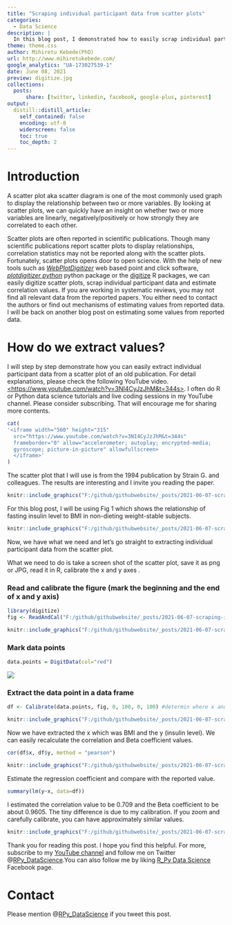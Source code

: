---
title: "Scraping individual participant data from scatter plots"
categories: 
  - Data Science
description: |
  In this blog post, I demonstrated how to easily scrap individual participant data by digitizing a scatter plot of an old publication.
theme: theme.css
author: Mihiretu Kebede(PhD)
url: http://www.mihiretukebede.com/ 
google_analytics: "UA-173027539-1"
date: June 08, 2021
preview: digitize.jpg
collections:
  posts:
      share: [twitter, linkedin, facebook, google-plus, pinterest]
output:
  distill::distill_article:
    self_contained: false
    encoding: utf-8
    widerscreen: false
    toc: true
    toc_depth: 2
---

<head>

```{=html}
<script async src="https://pagead2.googlesyndication.com/pagead/js/adsbygoogle.js?client=ca-pub-4447780400240825" crossorigin="anonymous"></script>
```
</head>

# Introduction

A scatter plot aka scatter diagram is one of the most commonly used graph to display the relationship between two or more variables. By looking at scatter plots, we can quickly have an insight on whether two or more variables are linearly, negatively/positively or how strongly they are correlated to each other.

Scatter plots are often reported in scientific publications. Though many scientific publications report scatter plots to display relationships, correlation statistics may not be reported along with the scatter plots. Fortunately, scatter plots opens door to open science. With the help of new tools such as [*WebPlotDigitizer*](https://automeris.io/WebPlotDigitizer/) web based point and click software, [*plotdigitizer python*](https://pypi.org/project/plotdigitizer/) python package or the [digitize](https://github.com/tpoisot/digitize) R packages, we can easily digitize scatter plots, scrap individual participant data and estimate correlation values. If you are working in systematic reviews, you may not find all relevant data from the reported papers. You either need to contact the authors or find out mechanisms of estimating values from reported data. I will be back on another blog post on estimating some values from reported data.

# How do we extract values?

I will step by step demonstrate how you can easily extract individual participant data from a scatter plot of an old publication. For detail explanations, please check the following YouTube video. [\<https://www.youtube.com/watch?v=3NI4CyJzJhM&t=344s\>](https://www.youtube.com/watch?v=3NI4CyJzJhM&t=344s){.uri}. I often do R or Python data science tutorials and live coding sessions in my YouTube channel. Please consider subscribing. That will encourage me for sharing more contents.

```{r, eval=knitr::is_html_output(excludes = "epub"), results = 'asis', echo = F}
cat(
'<iframe width="560" height="315" 
  src="https://www.youtube.com/watch?v=3NI4CyJzJhM&t=344s"
  frameborder="0" allow="accelerometer; autoplay; encrypted-media;
  gyroscope; picture-in-picture" allowfullscreen>
  </iframe>'
)
```

The scatter plot that I will use is from the 1994 publication by Strain G. and colleagues. The results are interesting and I invite you reading the paper.

```{r}
knitr::include_graphics("F:/github/githubwebsite/_posts/2021-06-07-scraping-individual-participant-data-from-scatter-plots/publication.png") 
```


For this blog post, I will be using Fig 1 which shows the relationship of fasting insulin level to BMI in non-dieting weight-stable subjects.

```{r}
knitr::include_graphics("F:/github/githubwebsite/_posts/2021-06-07-scraping-individual-participant-data-from-scatter-plots/paste-586399E8.png") 
```

Now, we have what we need and let's go straight to extracting individual participant data from the scatter plot.

What we need to do is take a screen shot of the scatter plot, save it as png or JPG, read it in R, calibrate the x and y axes .

### Read and calibrate the figure (mark the beginning and the end of x and y axis)

```{r, include=TRUE, echo=TRUE, warning=FALSE}
library(digitize)
fig <- ReadAndCal("F:/github/githubwebsite/_posts/2021-06-07-scraping-individual-participant-data-from-scatter-plots/scatterPlotdigitize.JPG")
```

```{r}
knitr::include_graphics("F:/github/githubwebsite/_posts/2021-06-07-scraping-individual-participant-data-from-scatter-plots/Animationnewlastr.gif")

```


### Mark data points

```{r, include=TRUE,eval=FALSE, echo=TRUE, warning=FALSE}
data.points = DigitData(col="red")

```

![](points.gif)

### Extract the data point in a data frame

```{r, include=TRUE,eval=FALSE, echo=TRUE, warning=FALSE}
df <- Calibrate(data.points, fig, 0, 100, 0, 100) #determin where x and y axis values start and end
```

```{r}
knitr::include_graphics("F:/github/githubwebsite/_posts/2021-06-07-scraping-individual-participant-data-from-scatter-plots/df.gif")
```



Now we have extracted the x which was BMI and the y (insulin level). We can easily recalculate the correlation and Beta coefficient values.

```{r, include=TRUE,eval=FALSE, echo=TRUE, warning=FALSE}
cor(df$x, df$y, method = "pearson")
```

```{r}
knitr::include_graphics("F:/github/githubwebsite/_posts/2021-06-07-scraping-individual-participant-data-from-scatter-plots/corr.png")

```


Estimate the regression coefficient and compare with the reported value.

```{r, include=TRUE,eval=FALSE, echo=TRUE, warning=FALSE}
summary(lm(y~x, data=df))
```

I estimated the correlation value to be 0.709 and the Beta coefficient to be about 0.9605. The tiny difference is due to my calibration. If you zoom and carefully calibrate, you can have approximately similar values.

```{r}
knitr::include_graphics("F:/github/githubwebsite/_posts/2021-06-07-scraping-individual-participant-data-from-scatter-plots/lm.png")

```


Thank you for reading this post. I hope you find this helpful. For more, subscribe to my [YouTube channel](https://www.youtube.com/channel/UCpHd6O1Yqz4YgcYUBfyRqKg) and follow me on Twitter \@[RPy_DataScience](https://twitter.com/RPy_DataScience).You can also follow me by liking [R_Py Data Science](https://web.facebook.com/R_Py-Data-Science-105325938441990/news_feed) Facebook page.

# Contact

Please mention \@[RPy_DataScience](https://twitter.com/RPy_DataScience) if you tweet this post.

